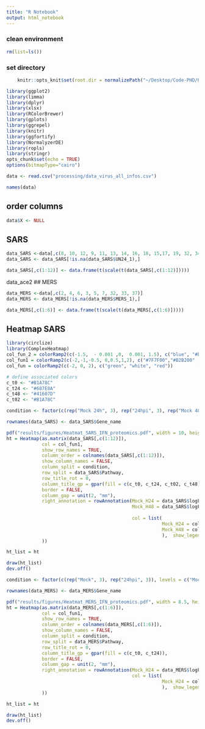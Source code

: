 ```yaml
---
title: "R Notebook"
output: html_notebook
---
```



### clean environment
```r
rm(list=ls())
```

### set directory
```r
    knitr::opts_knit$set(root.dir = normalizePath("~/Desktop/Code-PHD/Proteomics_virus/")) 
```

```r
library(ggplot2)
library(limma)
library(dplyr)
library(xlsx)
library(RColorBrewer)
library(gplots)
library(ggrepel)
library(knitr)
library(ggfortify)
library(NormalyzerDE)
library(ropls)
library(stringr)
opts_chunk$set(echo = TRUE)
options(bitmapType="cairo")
```


```r
data <- read.csv("processing/data_virus_all_infos.csv")
```

```r
names(data)
```


## order columns
```r
data$X <- NULL
```
## SARS
```r
data_SARS <-data[,c(8, 10, 12, 9, 11, 13, 14, 16, 18, 15,17, 19, 32, 34, 35, 37)]
data_SARS <- data_SARS[!is.na(data_SARS$UN24_1),]
```

```r
data_SARS[,c(1:12)] <- data.frame(t(scale(t(data_SARS[,c(1:12)]))))
```

data_ace2
## MERS
```r
data_MERS <-data[,c(2, 4, 6, 3, 5, 7, 32, 33, 37)]
data_MERS <- data_MERS[!is.na(data_MERS$MERS_1),]
```

```r
data_MERS[,c(1:6)] <- data.frame(t(scale(t(data_MERS[,c(1:6)]))))
```


## Heatmap SARS
```r
library(circlize)
library(ComplexHeatmap)
col_fun_2 = colorRamp2(c(-1.5,  - 0.001 ,0,  0.001, 1.5), c("blue", "#b3ccff","white","#ff9999", "red"))
col_fun1 = colorRamp2(c(-2,-1,-0.5, 0,0.5,1,2), c("#7F7F00","#B2B200" ,"#E5E500","white","#BF7FBF","#993299","#590059"))
col_fun = colorRamp2(c(-2, 0, 2), c("green", "white", "red"))

# define associated colors
c_t0 <- "#B1A78C"
c_t24 <- "#687E8A"
c_t48 <- "#41607D"
c_t02 <- "#B1A78C"
```

```r
condition <- factor(c(rep("Mock 24h", 3), rep("24hpi", 3), rep("Mock 48h", 3), rep("48hpi", 3)), levels = c("Mock 24h", "24hpi", "Mock 48h", "48hpi"))
```
```r
rownames(data_SARS) <- data_SARS$Gene_name
```

```r
pdf("results/figures/Heatmat_SARS_IFN_proteomics.pdf", width = 10, height = 18)
ht = Heatmap(as.matrix(data_SARS[,c(1:12)]),
             col = col_fun1,
             show_row_names = TRUE,
             column_order = colnames(data_SARS[,c(1:12)]),
             show_column_names = FALSE,
             column_split = condition,
             row_split = data_SARS$Pathway,
             row_title_rot = 0,
             column_title_gp = gpar(fill = c(c_t0, c_t24, c_t02, c_t48)),
             border = FALSE,
             column_gap = unit(2, "mm"), 
             right_annotation = rowAnnotation(Mock_H24 = data_SARS$logFC_SARS_24h,
                                              Mock_H48 = data_SARS$logFC_SARS_48h,
                                    
                                              col = list(
                                                         Mock_H24 = col_fun_2,
                                                         Mock_H48 = col_fun_2
                                                         ),  show_legend = TRUE, gp = gpar(col = "grey")
             ))

ht_list = ht

draw(ht_list)
dev.off()
```

```r
condition <- factor(c(rep("Mock", 3), rep("24hpi", 3)), levels = c("Mock", "24hpi"))
```
```r
rownames(data_MERS) <- data_MERS$Gene_name
```


```r
pdf("results/figures/Heatmat_MERS_IFN_proteomics.pdf", width = 8.5, height = 18)
ht = Heatmap(as.matrix(data_MERS[,c(1:6)]),
             col = col_fun1,
             show_row_names = TRUE,
             column_order = colnames(data_MERS[,c(1:6)]),
             show_column_names = FALSE,
             column_split = condition,
             row_split = data_MERS$Pathway,
             row_title_rot = 0,
             column_title_gp = gpar(fill = c(c_t0, c_t24)),
             border = FALSE,
             column_gap = unit(2, "mm"), 
             right_annotation = rowAnnotation(Mock_H24 = data_MERS$logFC_MERS,
                                              col = list(
                                                         Mock_H24 = col_fun_2
                                                         ),  show_legend = TRUE, gp = gpar(col = "grey")
             ))

ht_list = ht

draw(ht_list)
dev.off()
```

